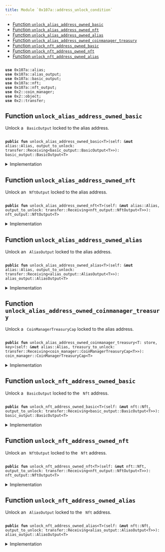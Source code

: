 ```yaml
---
title: Module `0x107a::address_unlock_condition`
---
```




-  [Function `unlock_alias_address_owned_basic`](#0x107a_address_unlock_condition_unlock_alias_address_owned_basic)
-  [Function `unlock_alias_address_owned_nft`](#0x107a_address_unlock_condition_unlock_alias_address_owned_nft)
-  [Function `unlock_alias_address_owned_alias`](#0x107a_address_unlock_condition_unlock_alias_address_owned_alias)
-  [Function `unlock_alias_address_owned_coinmanager_treasury`](#0x107a_address_unlock_condition_unlock_alias_address_owned_coinmanager_treasury)
-  [Function `unlock_nft_address_owned_basic`](#0x107a_address_unlock_condition_unlock_nft_address_owned_basic)
-  [Function `unlock_nft_address_owned_nft`](#0x107a_address_unlock_condition_unlock_nft_address_owned_nft)
-  [Function `unlock_nft_address_owned_alias`](#0x107a_address_unlock_condition_unlock_nft_address_owned_alias)


<pre><code>
<b>use</b> <Link href="alias#0x107a_alias">0x107a::alias</Link>;
<b>use</b> <Link href="alias_output#0x107a_alias_output">0x107a::alias_output</Link>;
<b>use</b> <Link href="basic_output#0x107a_basic_output">0x107a::basic_output</Link>;
<b>use</b> <Link href="nft#0x107a_nft">0x107a::nft</Link>;
<b>use</b> <Link href="nft_output#0x107a_nft_output">0x107a::nft_output</Link>;
<b>use</b> <Link href="../iota-framework/coin_manager#0x2_coin_manager">0x2::coin_manager</Link>;
<b>use</b> <Link href="../iota-framework/object#0x2_object">0x2::object</Link>;
<b>use</b> <Link href="../iota-framework/transfer#0x2_transfer">0x2::transfer</Link>;
</code></pre>



<Link id="0x107a_address_unlock_condition_unlock_alias_address_owned_basic"></Link>

## Function `unlock_alias_address_owned_basic`

Unlock a <code>
BasicOutput</code> locked to the alias address.


<pre><code>
<b>public</b> <b>fun</b> <Link href="address_unlock_condition#0x107a_address_unlock_condition_unlock_alias_address_owned_basic">unlock_alias_address_owned_basic</Link>&lt;T&gt;(self: &<b>mut</b> <Link href="alias#0x107a_alias_Alias">alias::Alias</Link>, output_to_unlock: <Link href="../iota-framework/transfer#0x2_transfer_Receiving">transfer::Receiving</Link>&lt;<Link href="basic_output#0x107a_basic_output_BasicOutput">basic_output::BasicOutput</Link>&lt;T&gt;&gt;): <Link href="basic_output#0x107a_basic_output_BasicOutput">basic_output::BasicOutput</Link>&lt;T&gt;
</code></pre>



<details>
<summary>Implementation</summary>


<pre><code>
<b>public</b> <b>fun</b> <Link href="address_unlock_condition#0x107a_address_unlock_condition_unlock_alias_address_owned_basic">unlock_alias_address_owned_basic</Link>&lt;T&gt;(
  self: &<b>mut</b> Alias,
  output_to_unlock: Receiving&lt;BasicOutput&lt;T&gt;&gt;
): BasicOutput&lt;T&gt; \{
    <Link href="basic_output#0x107a_basic_output_receive">basic_output::receive</Link>(self.id(), output_to_unlock)
}
</code></pre>



</details>

<Link id="0x107a_address_unlock_condition_unlock_alias_address_owned_nft"></Link>

## Function `unlock_alias_address_owned_nft`

Unlock an <code>
NftOutput</code> locked to the alias address.


<pre><code>
<b>public</b> <b>fun</b> <Link href="address_unlock_condition#0x107a_address_unlock_condition_unlock_alias_address_owned_nft">unlock_alias_address_owned_nft</Link>&lt;T&gt;(self: &<b>mut</b> <Link href="alias#0x107a_alias_Alias">alias::Alias</Link>, output_to_unlock: <Link href="../iota-framework/transfer#0x2_transfer_Receiving">transfer::Receiving</Link>&lt;<Link href="nft_output#0x107a_nft_output_NftOutput">nft_output::NftOutput</Link>&lt;T&gt;&gt;): <Link href="nft_output#0x107a_nft_output_NftOutput">nft_output::NftOutput</Link>&lt;T&gt;
</code></pre>



<details>
<summary>Implementation</summary>


<pre><code>
<b>public</b> <b>fun</b> <Link href="address_unlock_condition#0x107a_address_unlock_condition_unlock_alias_address_owned_nft">unlock_alias_address_owned_nft</Link>&lt;T&gt;(
  self: &<b>mut</b> Alias,
  output_to_unlock: Receiving&lt;NftOutput&lt;T&gt;&gt;,
): NftOutput&lt;T&gt; \{
    <Link href="nft_output#0x107a_nft_output_receive">nft_output::receive</Link>(self.id(), output_to_unlock)
}
</code></pre>



</details>

<Link id="0x107a_address_unlock_condition_unlock_alias_address_owned_alias"></Link>

## Function `unlock_alias_address_owned_alias`

Unlock an <code>
AliasOutput</code> locked to the alias address.


<pre><code>
<b>public</b> <b>fun</b> <Link href="address_unlock_condition#0x107a_address_unlock_condition_unlock_alias_address_owned_alias">unlock_alias_address_owned_alias</Link>&lt;T&gt;(self: &<b>mut</b> <Link href="alias#0x107a_alias_Alias">alias::Alias</Link>, output_to_unlock: <Link href="../iota-framework/transfer#0x2_transfer_Receiving">transfer::Receiving</Link>&lt;<Link href="alias_output#0x107a_alias_output_AliasOutput">alias_output::AliasOutput</Link>&lt;T&gt;&gt;): <Link href="alias_output#0x107a_alias_output_AliasOutput">alias_output::AliasOutput</Link>&lt;T&gt;
</code></pre>



<details>
<summary>Implementation</summary>


<pre><code>
<b>public</b> <b>fun</b> <Link href="address_unlock_condition#0x107a_address_unlock_condition_unlock_alias_address_owned_alias">unlock_alias_address_owned_alias</Link>&lt;T&gt;(
  self: &<b>mut</b> Alias,
  output_to_unlock: Receiving&lt;AliasOutput&lt;T&gt;&gt;,
): AliasOutput&lt;T&gt; \{
    <Link href="alias_output#0x107a_alias_output_receive">alias_output::receive</Link>(self.id(), output_to_unlock)
}
</code></pre>



</details>

<Link id="0x107a_address_unlock_condition_unlock_alias_address_owned_coinmanager_treasury"></Link>

## Function `unlock_alias_address_owned_coinmanager_treasury`

Unlock a <code>
CoinManagerTreasuryCap</code> locked to the alias address.


<pre><code>
<b>public</b> <b>fun</b> <Link href="address_unlock_condition#0x107a_address_unlock_condition_unlock_alias_address_owned_coinmanager_treasury">unlock_alias_address_owned_coinmanager_treasury</Link>&lt;T: store, key&gt;(self: &<b>mut</b> <Link href="alias#0x107a_alias_Alias">alias::Alias</Link>, treasury_to_unlock: <Link href="../iota-framework/transfer#0x2_transfer_Receiving">transfer::Receiving</Link>&lt;<Link href="../iota-framework/coin_manager#0x2_coin_manager_CoinManagerTreasuryCap">coin_manager::CoinManagerTreasuryCap</Link>&lt;T&gt;&gt;): <Link href="../iota-framework/coin_manager#0x2_coin_manager_CoinManagerTreasuryCap">coin_manager::CoinManagerTreasuryCap</Link>&lt;T&gt;
</code></pre>



<details>
<summary>Implementation</summary>


<pre><code>
<b>public</b> <b>fun</b> <Link href="address_unlock_condition#0x107a_address_unlock_condition_unlock_alias_address_owned_coinmanager_treasury">unlock_alias_address_owned_coinmanager_treasury</Link>&lt;T: key + store&gt;(
  self: &<b>mut</b> Alias,
  treasury_to_unlock: Receiving&lt;CoinManagerTreasuryCap&lt;T&gt;&gt;,
): CoinManagerTreasuryCap&lt;T&gt; \{
    <Link href="../iota-framework/transfer#0x2_transfer_public_receive">transfer::public_receive</Link>(self.id(), treasury_to_unlock)
}
</code></pre>



</details>

<Link id="0x107a_address_unlock_condition_unlock_nft_address_owned_basic"></Link>

## Function `unlock_nft_address_owned_basic`

Unlock a <code>
BasicOutput</code> locked to the <code>
Nft</code> address.


<pre><code>
<b>public</b> <b>fun</b> <Link href="address_unlock_condition#0x107a_address_unlock_condition_unlock_nft_address_owned_basic">unlock_nft_address_owned_basic</Link>&lt;T&gt;(self: &<b>mut</b> <Link href="nft#0x107a_nft_Nft">nft::Nft</Link>, output_to_unlock: <Link href="../iota-framework/transfer#0x2_transfer_Receiving">transfer::Receiving</Link>&lt;<Link href="basic_output#0x107a_basic_output_BasicOutput">basic_output::BasicOutput</Link>&lt;T&gt;&gt;): <Link href="basic_output#0x107a_basic_output_BasicOutput">basic_output::BasicOutput</Link>&lt;T&gt;
</code></pre>



<details>
<summary>Implementation</summary>


<pre><code>
<b>public</b> <b>fun</b> <Link href="address_unlock_condition#0x107a_address_unlock_condition_unlock_nft_address_owned_basic">unlock_nft_address_owned_basic</Link>&lt;T&gt;(
  self: &<b>mut</b> Nft,
  output_to_unlock: Receiving&lt;BasicOutput&lt;T&gt;&gt;,
): BasicOutput&lt;T&gt; \{
    <Link href="basic_output#0x107a_basic_output_receive">basic_output::receive</Link>(self.id(), output_to_unlock)
}
</code></pre>



</details>

<Link id="0x107a_address_unlock_condition_unlock_nft_address_owned_nft"></Link>

## Function `unlock_nft_address_owned_nft`

Unlock an <code>
NftOutput</code> locked to the <code>
Nft</code> address.


<pre><code>
<b>public</b> <b>fun</b> <Link href="address_unlock_condition#0x107a_address_unlock_condition_unlock_nft_address_owned_nft">unlock_nft_address_owned_nft</Link>&lt;T&gt;(self: &<b>mut</b> <Link href="nft#0x107a_nft_Nft">nft::Nft</Link>, output_to_unlock: <Link href="../iota-framework/transfer#0x2_transfer_Receiving">transfer::Receiving</Link>&lt;<Link href="nft_output#0x107a_nft_output_NftOutput">nft_output::NftOutput</Link>&lt;T&gt;&gt;): <Link href="nft_output#0x107a_nft_output_NftOutput">nft_output::NftOutput</Link>&lt;T&gt;
</code></pre>



<details>
<summary>Implementation</summary>


<pre><code>
<b>public</b> <b>fun</b> <Link href="address_unlock_condition#0x107a_address_unlock_condition_unlock_nft_address_owned_nft">unlock_nft_address_owned_nft</Link>&lt;T&gt;(
  self: &<b>mut</b> Nft,
  output_to_unlock: Receiving&lt;NftOutput&lt;T&gt;&gt;,
): NftOutput&lt;T&gt; \{
    <Link href="nft_output#0x107a_nft_output_receive">nft_output::receive</Link>(self.id(), output_to_unlock)
}
</code></pre>



</details>

<Link id="0x107a_address_unlock_condition_unlock_nft_address_owned_alias"></Link>

## Function `unlock_nft_address_owned_alias`

Unlock an <code>
AliasOutput</code> locked to the <code>
Nft</code> address.


<pre><code>
<b>public</b> <b>fun</b> <Link href="address_unlock_condition#0x107a_address_unlock_condition_unlock_nft_address_owned_alias">unlock_nft_address_owned_alias</Link>&lt;T&gt;(self: &<b>mut</b> <Link href="nft#0x107a_nft_Nft">nft::Nft</Link>, output_to_unlock: <Link href="../iota-framework/transfer#0x2_transfer_Receiving">transfer::Receiving</Link>&lt;<Link href="alias_output#0x107a_alias_output_AliasOutput">alias_output::AliasOutput</Link>&lt;T&gt;&gt;): <Link href="alias_output#0x107a_alias_output_AliasOutput">alias_output::AliasOutput</Link>&lt;T&gt;
</code></pre>



<details>
<summary>Implementation</summary>


<pre><code>
<b>public</b> <b>fun</b> <Link href="address_unlock_condition#0x107a_address_unlock_condition_unlock_nft_address_owned_alias">unlock_nft_address_owned_alias</Link>&lt;T&gt;(
  self: &<b>mut</b> Nft,
  output_to_unlock: Receiving&lt;AliasOutput&lt;T&gt;&gt;,
): AliasOutput&lt;T&gt; \{
    <Link href="alias_output#0x107a_alias_output_receive">alias_output::receive</Link>(self.id(), output_to_unlock)
}
</code></pre>



</details>
